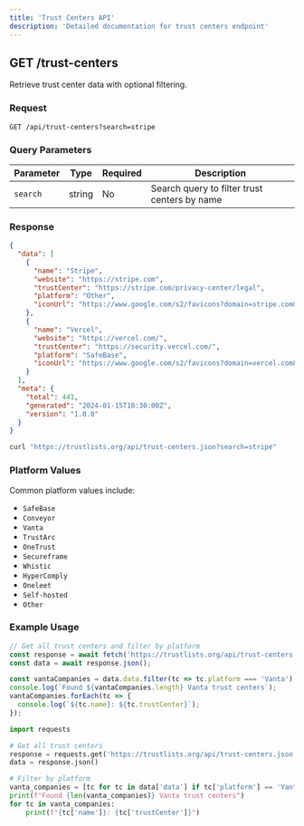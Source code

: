 ```yaml
---
title: 'Trust Centers API'
description: 'Detailed documentation for trust centers endpoint'
---
```


## GET /trust-centers

Retrieve trust center data with optional filtering.

### Request

```http
GET /api/trust-centers?search=stripe
```

### Query Parameters

| Parameter | Type | Required | Description |
|-----------|------|----------|-------------|
| `search` | string | No | Search query to filter trust centers by name |

### Response

<CodeGroup>

```json Response
{
  "data": [
    {
      "name": "Stripe",
      "website": "https://stripe.com",
      "trustCenter": "https://stripe.com/privacy-center/legal",
      "platform": "Other",
      "iconUrl": "https://www.google.com/s2/favicons?domain=stripe.com&sz=128"
    },
    {
      "name": "Vercel",
      "website": "https://vercel.com/",
      "trustCenter": "https://security.vercel.com/",
      "platform": "SafeBase",
      "iconUrl": "https://www.google.com/s2/favicons?domain=vercel.com&sz=128"
    }
  ],
  "meta": {
    "total": 441,
    "generated": "2024-01-15T10:30:00Z",
    "version": "1.0.0"
  }
}
```

```bash Example Request
curl "https://trustlists.org/api/trust-centers.json?search=stripe"
```

</CodeGroup>

### Platform Values

Common platform values include:
- `SafeBase`
- `Conveyor`
- `Vanta`
- `TrustArc`
- `OneTrust`
- `Secureframe`
- `Whistic`
- `HyperComply`
- `Oneleet`
- `Self-hosted`
- `Other`

### Example Usage

<CodeGroup>

```javascript JavaScript
// Get all trust centers and filter by platform
const response = await fetch('https://trustlists.org/api/trust-centers.json');
const data = await response.json();

const vantaCompanies = data.data.filter(tc => tc.platform === 'Vanta');
console.log(`Found ${vantaCompanies.length} Vanta trust centers`);
vantaCompanies.forEach(tc => {
  console.log(`${tc.name}: ${tc.trustCenter}`);
});
```

```python Python
import requests

# Get all trust centers
response = requests.get('https://trustlists.org/api/trust-centers.json')
data = response.json()

# Filter by platform
vanta_companies = [tc for tc in data['data'] if tc['platform'] == 'Vanta']
print(f"Found {len(vanta_companies)} Vanta trust centers")
for tc in vanta_companies:
    print(f"{tc['name']}: {tc['trustCenter']}")
```

</CodeGroup>
